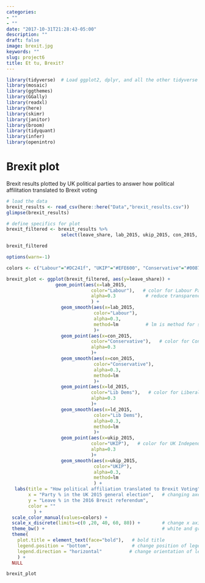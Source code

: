 ```yaml
---
categories:
- ""
- ""
date: "2017-10-31T21:28:43-05:00"
description: ""
draft: false
image: brexit.jpg
keywords: ""
slug: project6
title: Et tu, Brexit?
---
```


```r
library(tidyverse)  # Load ggplot2, dplyr, and all the other tidyverse packages
library(mosaic)
library(ggthemes)
library(GGally)
library(readxl)
library(here)
library(skimr)
library(janitor)
library(broom)
library(tidyquant)
library(infer)
library(openintro)
```

# Brexit plot

Brexit results plotted by UK political parties to answer how political affilitation translated to Brexit voting

```r

# load the data
brexit_results <- read_csv(here::here("Data","brexit_results.csv"))
glimpse(brexit_results)

# define specifics for plot
brexit_filtered <- brexit_results %>% 
                    select(leave_share, lab_2015, ukip_2015, con_2015, ld_2015)

brexit_filtered
```

```r

options(warn=-1)

colors <- c("Labour"="#DC241f", "UKIP"="#EFE600", "Conservative"="#0087DC", "Lib Dems"="#FDBB30")

brexit_plot <- ggplot(brexit_filtered, aes(y=leave_share)) +
                  geom_point(aes(x=lab_2015,
                               color="Labour"),   # color for Labour Party
                               alpha=0.3           # reduce transparency of points
                               ) +
                    geom_smooth(aes(x=lab_2015,
                                color="Labour"),
                                alpha=0.3, 
                                method=lm          # lm is method for smoothing when you want a straight line
                                )+
                    geom_point(aes(x=con_2015,
                               color="Conservative"),   # color for Conservative and Unionist Party
                               alpha=0.3
                               )+
                    geom_smooth(aes(x=con_2015,
                                color="Conservative"),
                                alpha=0.3, 
                                method=lm
                                )+
                    geom_point(aes(x=ld_2015,
                               color="Lib Dems"),   # color for Liberal Democrats
                               alpha=0.3
                               )+
                    geom_smooth(aes(x=ld_2015,
                                color="Lib Dems"),   
                                alpha=0.3, 
                                method=lm
                                )+
                    geom_point(aes(x=ukip_2015,
                               color="UKIP"),   # color for UK Independence Party
                               alpha=0.3
                               )+
                    geom_smooth(aes(x=ukip_2015,
                                color="UKIP"),
                                alpha=0.3, 
                                method=lm
                                ) +
   labs(title = "How political affiliation translated to Brexit Voting", 
        x = "Party % in the UK 2015 general election",   # changing axes titles
        y = "Leave % in the 2016 Brexit referendum",
        color = ""
          ) +
  scale_color_manual(values=colors) +
  scale_x_discrete(limits=c(0 ,20, 40, 60, 80)) +        # change x axis scale
  theme_bw() +                                           # white and grey theme
  theme(
    plot.title = element_text(face="bold"),   # bold title
    legend.position = "bottom",               # change position of legend            
    legend.direction = "horizontal"          # change orientation of legend
    ) +        
  NULL

brexit_plot
```

